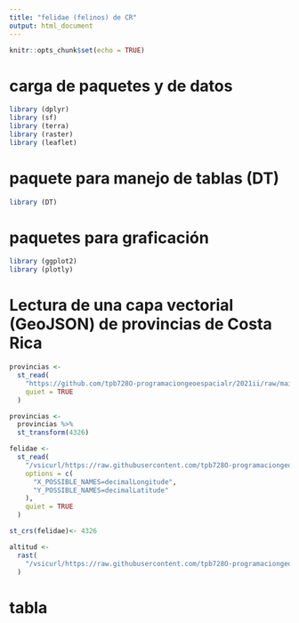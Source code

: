 ```yaml
---
title: "felidae (felinos) de CR"
output: html_document
---
```


```r
knitr::opts_chunk$set(echo = TRUE)
```

# carga de paquetes y de datos 

```r
library (dplyr)
library (sf)
library (terra)
library (raster)
library (leaflet)
```

# paquete para manejo de tablas (DT)

```r
library (DT)
```


# paquetes para graficación 
```r
library (ggplot2)
library (plotly)
```

# Lectura de una capa vectorial (GeoJSON) de provincias de Costa Rica

```r
provincias <-
  st_read(
    "https://github.com/tpb728O-programaciongeoespacialr/2021ii/raw/main/datos/ign/delimitacion-territorial-administrativa/provincias.geojson",
    quiet = TRUE
  )
```


```r
provincias <-
  provincias %>%
  st_transform(4326)
```


```r
felidae <-
  st_read(
    "/vsicurl/https://raw.githubusercontent.com/tpb728O-programaciongeoespacialr/2021ii/main/datos/gbif/felidae.csv",
    options = c(
      "X_POSSIBLE_NAMES=decimalLongitude",
      "Y_POSSIBLE_NAMES=decimalLatitude"
    ),
    quiet = TRUE
  )
```

```r
st_crs(felidae)<- 4326
```

```r
altitud <-
  rast(
    "/vsicurl/https://raw.githubusercontent.com/tpb728O-programaciongeoespacialr/2021ii/master/datos/worldclim/altitud.tif"
  )
```

# tabla
